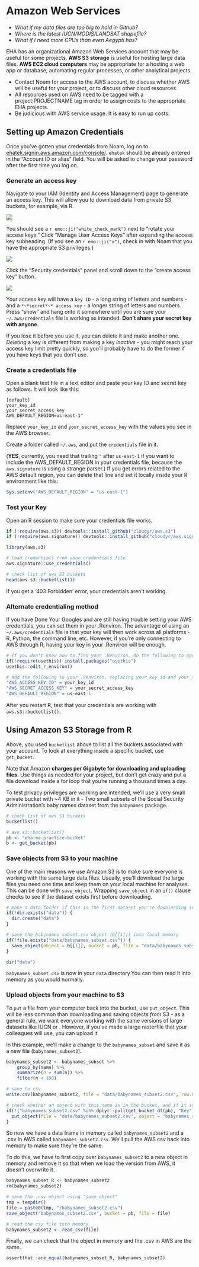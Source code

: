 # Amazon Web Services 

- _What if my data files are too big to hold in Github?_
- _Where is the latest IUCN/MODIS/LANDSAT shapefile?_
- _What if I need more CPUs than even Aegypti has?_


EHA has an organizational Amazon Web Services account that may be useful for some projects. **AWS S3 storage** is useful for hosting large data files. **AWS EC2 cloud computers** may be appropriate for a hosting a web app or database, automating regular processes, or other analytical projects.

- Contact Noam for access to the AWS account, to discuss whether AWS will be useful for your project, or to discuss other cloud resources.
- All resources used on AWS need to be tagged with a project:PROJECTNAME tag in order to assign costs to the appropriate EHA projects.
- Be judicious with AWS service usage. It is easy to run up costs.

## Setting up Amazon Credentials 

Once you've gotten your credentials from Noam, log on to [ehatek.signin.aws.amazon.com/console/](ehatek.signin.aws.amazon.com/console/). `ehatek` should be already entered in the "Account ID or alias" field. You will be asked to change your password after the first time you log on. 

### Generate an access key

Navigate to your IAM (Identity and Access Management) page to generate an access key. This will allow you to download data from private S3 buckets, for example, via R. 

![](assets/AWS-IAM-1.png)

You should see a `r emo::ji("white_check_mark")` next to "rotate your access keys." Click "Manage User Access Keys" after expanding the access key subheading.  (If you see an `r emo::ji("x")`, check in with Noam that you have the appropriate S3 privileges.) 

![](assets/AWS-IAM-2.png)

Click the "Security credentials" panel and scroll down to the "create access key" button. 

![](assets/AWS-access-key.png) 

Your access key will have a `key ID` - a long string of letters and numbers - and a `*~*secret*~* access key` - a longer string of letters and numbers. Press "show" and hang onto it somewhere until you are sure your `~/.aws/credentials` file is working as intended. **Don't share your secret key with anyone**. 

If you lose it before you use it, you can delete it and make another one. *Deleting* a key is different from making a key *inactive* - you might reach your access key limit pretty quickly, so you'll probably have to do the former if you have keys that you don't use. 

### Create a credentials file 

Open a blank text file in a text editor and paste your key ID and secret key as follows. It will look like this:

```
[default]
your_key_id
your_secret_access_key
AWS_DEFAULT_REGION=us-east-1"
```

Replace `your_key_id` and `your_secret_access_key` with the values you see in the AWS browser.

Create a folder called `~/.aws`, and put the `credentials` file in it. 

(**YES**, currently, you need that trailing `"` after `us-east-1` if you want to include the AWS_DEFAULT_REGION in your credentials file, because the `aws.signature` is using a strange parser.) If you get errors related to the AWS default region, you can delete that line and set it locally inside your R environment like this:

```r
Sys.setenv("AWS_DEFAULT_REGION" = "us-east-1")
```

### Test your Key 

Open an R session to make sure your credentials file works. 

```r
if (!require(aws.s3)) devtools::install_github("cloudyr/aws.s3")
if (!require(aws.signature)) devtools::install_github("cloudyr/aws.signature")

library(aws.s3)

# load credentials from your credentials file 
aws.signature::use_credentials()

# check list of aws S3 buckets 
head(aws.s3::bucketlist())
```

If you get a '403 Forbidden' error, your credentials aren't working. 

### Alternate credentialing method 

If you have Done Your Googles and are still having trouble setting your AWS credentials, you can set them in your .Renviron. The advantage of using an `~/.aws/credentials` file is that your key will then work across all platforms - R, Python, the command line, etc. However, if you're only connecting to AWS through R, having your key in your .Renviron will be enough.


```r
# If you don't know how to find your .Renviron, do the following to open it:  
if(!require(usethis)) install.packages("usethis")
usethis::edit_r_environ()

# add the following to your .Renviron, replacing your_key_id and your_secret_access_key with their actual values. Save your .Renviron and restart R.
"AWS_ACCESS_KEY_ID" = your_key_id
"AWS_SECRET_ACCESS_KEY" = your_secret_access_key
"AWS_DEFAULT_REGION" = us-east-1
```

After you restart R, test that your credentials are working with `aws.s3::bucketlist()`. 

## Using Amazon S3 Storage from R

Above, you used `bucketlist` above to list all the buckets associated with your account. To look at everything inside a specific bucket, use `get_bucket`.

Note that Amazon **charges per Gigabyte for downloading and uploading files.** Use things as needed for your project, but don't get crazy and put a file download inside a for loop that you're running a thousand times a day.

To test privacy privileges are working are intended, we'll use a very small private bucket with ~4 KB in it - Two small subsets of the Social Security Administration's baby names dataset from the `babynames` package.

```r
# check list of aws S3 buckets 
bucketlist()

# aws.s3::bucketlist()
pb <- "eha-ma-practice-bucket"
b <- get_bucket(pb)

```

### Save objects from S3 to your machine

One of the main reasons we use Amazon S3 is to make sure everyone is working with the same large data files. Usually, you'll download the large files you need one time and keep them on your local machine for analyses. This can be done with `save_object`. Wrapping `save_object` in an `if()` clause checks to see if the dataset exists first before downloading. 

```r
# make a data folder if this is the first dataset you're downloading into this project
if(!dir.exists("data")) { 
  dir.create("data")
}

# save the babynames_subset.csv object (b[[1]]) into local memory
if(!file.exists("data/babynames_subset.csv")) {
  save_object(object = b[[1]], bucket = pb, file = "data/babynames_subset.csv")
}

dir("data")
```

`babynames_subset.csv` is now in your `data` directory.You can then read it into memory as you would normally.  

### Upload objects from your machine to S3

To `put` a file from your computer back into the bucket, use `put_object`. This will be less common than downloading and saving objects *from* S3 - as a general rule, we want everyone working with the same versions of large datasets like IUCN or  . However, if you've made a large rasterfile that your colleagues will use, you can upload it  

In this example, we'll make a change to the `babynames_subset` and save it as a new file (`babynames_subset2`).  

```r
babynames_subset2 <- babynames_subset %>% 
    group_by(name) %>% 
    summarize(n = sum(n)) %>% 
    filter(n < 100) 

# save to csv 
write.csv(babynames_subset2, file = "data/babynames_subset2.csv", row.names = FALSE)

# check whether an object with this name is in the bucket, and if it isn't, put it in there
if(!("babynames_subset2.csv" %in% dplyr::pull(get_bucket_df(pb), "Key") ) {
  put_object(file = "data/babynames_subset2.csv", object = "babynames_subset2.csv", bucket = pb, acl = "private") 
}

```

So now we have a data frame in memory called `babynames_subset2` and a .csv in AWS called `babynames_subset2.csv`. We'll pull the AWS csv back into memory to make sure they're the same. 

To do this, we have to first copy over `babynames_subset2` to a new object in memory and remove it so that when we load the version from AWS, it doesn't overwrite it. 

```r
babynames_subset_R <- babynames_subset2 
rm(babynames_subset2)

# save the .csv object using "save_object"
tmp = tempdir()
file = paste0(tmp, "/babynames_subset2.csv")
save_object("babynames_subset2.csv", bucket = pb, file = file)

# read the csv file into memory 
babynames_subset2 <- read_csv(file)
```

Finally, we can check that the object in memory and the .csv in AWS are the same. 

```r
assertthat::are_equal(babynames_subset_R, babynames_subset2)
```
